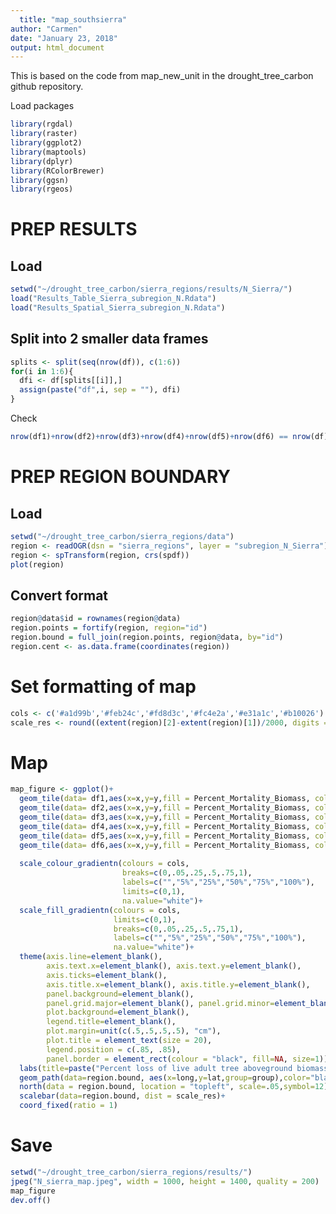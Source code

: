 ```yaml
---
  title: "map_southsierra"
author: "Carmen"
date: "January 23, 2018"
output: html_document
---
```

  
  This is based on the code from map_new_unit in the drought_tree_carbon github repository. 

Load packages
```r
library(rgdal)
library(raster)
library(ggplot2)
library(maptools)
library(dplyr)
library(RColorBrewer)
library(ggsn)
library(rgeos)
```

# PREP RESULTS

## Load
```r
setwd("~/drought_tree_carbon/sierra_regions/results/N_Sierra/")
load("Results_Table_Sierra_subregion_N.Rdata")
load("Results_Spatial_Sierra_subregion_N.Rdata")
```

## Split into 2 smaller data frames
```r
splits <- split(seq(nrow(df)), c(1:6))
for(i in 1:6){
  dfi <- df[splits[[i]],]
  assign(paste("df",i, sep = ""), dfi)
}
```

Check
```r
nrow(df1)+nrow(df2)+nrow(df3)+nrow(df4)+nrow(df5)+nrow(df6) == nrow(df)
```

# PREP REGION BOUNDARY

## Load 
```r
setwd("~/drought_tree_carbon/sierra_regions/data")
region <- readOGR(dsn = "sierra_regions", layer = "subregion_N_Sierra")
region <- spTransform(region, crs(spdf))
plot(region)
```

## Convert format
```r
region@data$id = rownames(region@data)
region.points = fortify(region, region="id")
region.bound = full_join(region.points, region@data, by="id")
region.cent <- as.data.frame(coordinates(region))
```

# Set formatting of map
```r
cols <- c('#a1d99b','#feb24c','#fd8d3c','#fc4e2a','#e31a1c','#b10026') # define colors
scale_res <- round((extent(region)[2]-extent(region)[1])/2000, digits =0)
```

# Map
```r

map_figure <- ggplot()+
  geom_tile(data= df1,aes(x=x,y=y,fill = Percent_Mortality_Biomass, color=Percent_Mortality_Biomass))+
  geom_tile(data= df2,aes(x=x,y=y,fill = Percent_Mortality_Biomass, color=Percent_Mortality_Biomass))+
  geom_tile(data= df3,aes(x=x,y=y,fill = Percent_Mortality_Biomass, color=Percent_Mortality_Biomass))+
  geom_tile(data= df4,aes(x=x,y=y,fill = Percent_Mortality_Biomass, color=Percent_Mortality_Biomass))+
  geom_tile(data= df5,aes(x=x,y=y,fill = Percent_Mortality_Biomass, color=Percent_Mortality_Biomass))+
  geom_tile(data= df6,aes(x=x,y=y,fill = Percent_Mortality_Biomass, color=Percent_Mortality_Biomass))+
  
  scale_colour_gradientn(colours = cols,
                         breaks=c(0,.05,.25,.5,.75,1),
                         labels=c("","5%","25%","50%","75%","100%"),
                         limits=c(0,1),
                         na.value="white")+
  scale_fill_gradientn(colours = cols,
                       limits=c(0,1),
                       breaks=c(0,.05,.25,.5,.75,1),
                       labels=c("","5%","25%","50%","75%","100%"),
                       na.value="white")+
  theme(axis.line=element_blank(),
        axis.text.x=element_blank(), axis.text.y=element_blank(),
        axis.ticks=element_blank(),
        axis.title.x=element_blank(), axis.title.y=element_blank(),
        panel.background=element_blank(),
        panel.grid.major=element_blank(), panel.grid.minor=element_blank(),
        plot.background=element_blank(),
        legend.title=element_blank(),
        plot.margin=unit(c(.5,.5,.5,.5), "cm"),
        plot.title = element_text(size = 20), 
        legend.position = c(.85, .85),  
        panel.border = element_rect(colour = "black", fill=NA, size=1))+
  labs(title=paste("Percent loss of live adult tree aboveground biomass, \n2012-2016, North Sierra"))+
  geom_path(data=region.bound, aes(x=long,y=lat,group=group),color="black")+
  north(data = region.bound, location = "topleft", scale=.05,symbol=12)+
  scalebar(data=region.bound, dist = scale_res)+
  coord_fixed(ratio = 1)
```

# Save
```r
setwd("~/drought_tree_carbon/sierra_regions/results/")
jpeg("N_sierra_map.jpeg", width = 1000, height = 1400, quality = 200)
map_figure
dev.off()
```

